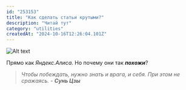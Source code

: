 ```yaml
---
id: "253153"
title: "Как сделать статьи крутыми?"
description: "Читай тут"
category: "utilities"
createdAt: "2024-10-16T12:26:04.101Z"
---
```



![Alt text](https://miro.medium.com/v2/resize:fit:1400/format:webp/0*jD7sbZMgGZ7GJgPR)

Прямо как *Яндекс.Алиса*. Но почему они так ***похожи***?

> *Чтобы побеждать, нужно знать и врага, и себя. При этом не сражаясь.* - ***Сунь Цзы***



